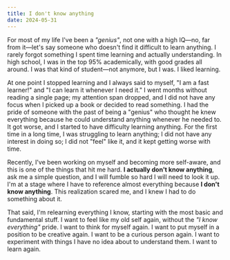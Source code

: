 ```yaml
---
title: I don't know anything
date: 2024-05-31
---
```


For most of my life I've been a _"genius"_, not one with a high IQ—no, far from it—let's say someone who doesn't find it difficult to learn anything. I rarely forgot something I spent time learning and actually understanding. In high school, I was in the top 95% academically, with good grades all around. I was that kind of student—not anymore, but I was. I liked learning.

At one point I stopped learning and I always said to myself, "I am a fast learner!" and "I can learn it whenever I need it." I went months without reading a single page; my attention span dropped, and I did not have any focus when I picked up a book or decided to read something. I had the pride of someone with the past of being a "genius" who thought he knew everything because he could understand anything whenever he needed to. It got worse, and I started to have difficulty learning anything. For the first time in a long time, I was struggling to learn anything; I did not have any interest in doing so; I did not "feel" like it, and it kept getting worse with time.

Recently, I've been working on myself and becoming more self-aware, and this is one of the things that hit me hard. **I actually don't know anything**, ask me a simple question, and I will fumble so hard I will need to look it up. I'm at a stage where I have to reference almost everything because **I don't know anything**. This realization scared me, and I knew I had to do something about it.

That said, I'm relearning everything I know, starting with the most basic and fundamental stuff. I want to feel like my old self again, without the _"I know everything"_ pride. I want to think for myself again. I want to put myself in a position to be creative again. I want to be a curious person again. I want to experiment with things I have no idea about to understand them. I want to learn again.
